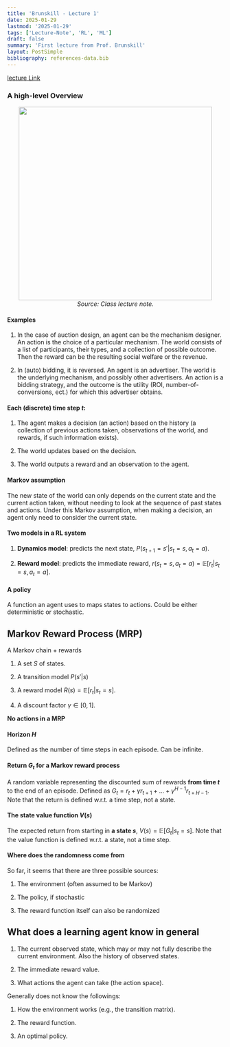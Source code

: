 ```yaml
---
title: 'Brunskill - Lecture 1'
date: 2025-01-29
lastmod: '2025-01-29'
tags: ['Lecture-Note', 'RL', 'ML']
draft: false
summary: 'First lecture from Prof. Brunskill'
layout: PostSimple
bibliography: references-data.bib
---
```


[lecture Link](https://www.youtube.com/watch?v=WsvFL-LjA6U&list=PLoROMvodv4rN4wG6Nk6sNpTEbuOSosZdX&index=1&ab_channel=StanfordOnline)

### A high-level Overview

<p align="center">
<img src="../../static/images/Brunskill-1.png" width="450" height="450" />
<em>Source: Class lecture note.</em>
</p>

#### Examples

1. In the case of auction design, an agent can be the mechanism designer. An action is the choice of a particular mechanism. The world consists of a list of  participants, their types, and a collection of possible outcome. Then the reward can be the resulting social welfare or the revenue.

2. In (auto) bidding, it is reversed. An agent is an advertiser. The world is the underlying mechanism, and possibly other advertisers. An action is a bidding strategy, and the outcome is the utility (ROI, number-of-conversions, ect.) for which this advertiser obtains.

#### Each (discrete) time step $t$:

1. The agent makes a decision (an action) based on the history (a collection of previous actions taken, observations of the world, and rewards, if such information exists).

2. The world updates based on the decision.

3. The world outputs a reward and an observation to the agent.

#### Markov assumption 

The new state of the world can only depends on the current state and the current action taken, without needing to look at the sequence of past states and actions. Under this Markov assumption, when making a decision, an agent only need to consider the current state. 

#### Two models in a RL system

1. **Dynamics model**: predicts the next state, $P(s_{t+1} = s' | s_t = s, a_t = a)$.

2. **Reward model**: predicts the immediate reward, $r(s_t = s, a_t = a) = \mathbb{E}[r_t | s_t = s, a_t = a]$.

#### A policy

A function an agent uses to maps states to actions. Could be either deterministic or stochastic.

## Markov Reward Process (MRP)

A Markov chain + rewards

1. A set $S$ of states.

2. A transition model $P(s' | s)$

3. A reward model $R(s) = \mathbb{E}[r_t | s_t = s]$. 

4. A discount factor $\gamma \in [0, 1]$.

**No actions in a MRP**

#### Horizon $H$

Defined as the number of time steps in each episode. Can be infinite.

#### Return $G_t$ for a Markov reward process

A random variable representing the discounted sum of rewards **from time $t$** to the end of an episode. Defined as $G_t = r_t + \gamma r_{t+1} + ... + \gamma^{H-1} r_{t + H - 1}$. Note that the return is defined w.r.t. a time step, not a state. 

#### The state value function $V(s)$

The expected return from starting in **a state $s$**, $V(s) = \mathbb{E}[G_t | s_t = s]$. Note that the value function is defined w.r.t. a state, not a time step.

#### Where does the randomness come from

So far, it seems that there are three possible sources: 

1. The environment (often assumed to be Markov) 

2. The policy, if stochastic

3. The reward function itself can also be randomized

## What does a learning agent know in general

1. The current observed state, which may or may not fully describe the current environment. Also the history of observed states. 

2. The immediate reward value.

3. What actions the agent can take (the action space).

Generally does not know the followings:

1. How the environment works (e.g., the transition matrix).

2. The reward function.

3. An optimal policy.